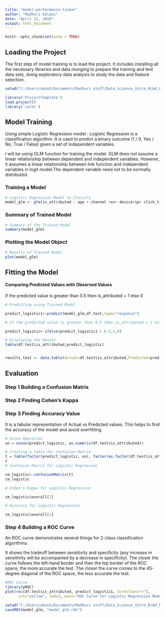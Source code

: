 ---
title: "model-performance-linear"
author: "Madhuri Kalani"
date: "April 21, 2018"
output: html_document
---

```{r setup, include=FALSE}
knitr::opts_chunk$set(echo = TRUE)
```

## Loading the Project

The first step of model training is to load the project. It includes installing all the necessary libraries and data munging to prepare the training and test data sets, doing exploratory data analysis to study the data and feature selection.

```{r p0, echo =FALSE, warning=FALSE, include=FALSE}
setwd("C:/Users/akash/Documents/Madhuri stuff/Data_Science_Intro_R/Ad_Fraud_Detection")

library('ProjectTemplate')
load.project()
library('caret')

```

## Model Training

Using simple Logistic Regression model :
Logistic Regression is a classification algorithm. It is used to predict a binary outcome (1 / 0, Yes / No, True / False) given a set of independent variables.

I will be using GLM function for training the model.
GLM does not assume a linear relationship between dependent and independent variables. However, it assumes a linear relationship between link function and independent variables in logit model.The dependent variable need not to be normally distributed.

### Training a Model


```{r p1, warning=FALSE}
# Logistic Regression Model to Classify
model_glm <- glm(is_attributed ~ app + channel +os+ device+ip+ click_time, family="binomial", data = df.train)
```

### Summary of Trained Model
```{r p10,echo =FALSE , warning=FALSE}

# Summary of the Trained Model
summary(model_glm)

```
### Plotting the Model Object

```{r p11,echo =FALSE , warning=FALSE}
# Results of Trained Model
plot(model_glm)


```

## Fitting the Model
#### Comparing Predicted Values with Observed Values
If the predicted value is greater than 0.5 then is_attributed = 1 else 0

```{r p2,echo =FALSE,  warning=FALSE}

# Predicting using Trained Model

predict_logistic1<-predict(model_glm,df.test,type="response")

# If the predicted value is greater than 0.5 then is_attributed = 1 else 0

predict_logistic<-ifelse(predict_logistic1 > 0.5,1,0)

# Displaying the Result
table(df.test$is_attributed,predict_logistic)


results_test <- data.table(Actual=df.test$is_attributed,Predicted=predict_logistic)
```


## Evaluation 
### Step 1 Building a Confusion Matrix
### Step 2 Finding Cohen's Kappa
### Step 3 Finding Accuracy Value

It is a tabular representation of Actual vs Predicted values. This helps to find the accuracy of the model and avoid overfitting. 

```{r p3,echo =FALSE,  warning=FALSE}

# Union Operation
un = union(predict_logistic, as.numeric(df.test$is_attributed))

# Creating a table for Confusion Matrix
t = table(factor(predict_logistic, un), factor(as.factor(df.test$is_attributed), un))
t
# Confusion Matrix for Logistic Regression

cm_logistic<-confusionMatrix(t)
cm_logistic

# Cohen's Kappa for Logistic Regression

cm_logistic$overall[2]

# Accuracy for Logistic Regression

cm_logistic$overall[1]

```

### Step 4 Building a ROC Curve

An ROC curve demonstrates several things for 2-class classification algorithms:

It shows the tradeoff between sensitivity and specificity (any increase in sensitivity will be accompanied by a decrease in specificity).
The closer the curve follows the left-hand border and then the top border of the ROC space, the more accurate the test.
The closer the curve comes to the 45-degree diagonal of the ROC space, the less accurate the test.

``` {r p4,echo =FALSE,  warning = FALSE, message = FALSE}
#ROC Curve
library(pROC)
plot(roc(df.test$is_attributed, predict_logistic1, direction="<"),
      col="yellow", lwd=3, main="ROC Curve for Logistic Regression Model")

setwd("C:/Users/akash/Documents/Madhuri stuff/Data_Science_Intro_R/Ad_Fraud_Detection/pkg/myfirstpackage")
saveRDS(model_glm, "model_glm.rds")


```